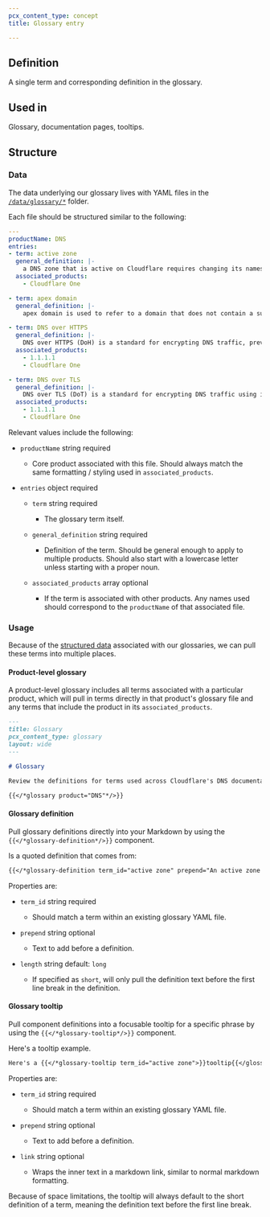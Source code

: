 ```yaml
---
pcx_content_type: concept
title: Glossary entry

---
```



## Definition

A single term and corresponding definition in the glossary.

## Used in

Glossary, documentation pages, tooltips.

## Structure

### Data

The data underlying our glossary lives with YAML files in the [`/data/glossary/*`](https://github.com/cloudflare/cloudflare-docs/tree/production/data/glossary) folder.

Each file should be structured similar to the following:

```yaml title="dns.yaml"
---
productName: DNS
entries:
- term: active zone
  general_definition: |-
    a DNS zone that is active on Cloudflare requires changing its nameservers to Cloudflare's for management.
  associated_products:
    - Cloudflare One

- term: apex domain
  general_definition: |-
    apex domain is used to refer to a domain that does not contain a subdomain part, such as `example.com` (without `www.`). It is also known as "root domain" or "naked domain".

- term: DNS over HTTPS
  general_definition: |-
    DNS over HTTPS (DoH) is a standard for encrypting DNS traffic, preventing tracking and spoofing of DNS queries.
  associated_products:
    - 1.1.1.1
    - Cloudflare One

- term: DNS over TLS
  general_definition: |-
    DNS over TLS (DoT) is a standard for encrypting DNS traffic using its own port (853) and TLS encryption.
  associated_products:
    - 1.1.1.1
    - Cloudflare One
```

Relevant values include the following:



* `productName` string required

  * Core product associated with this file. Should always match the same formatting / styling used in `associated_products`.

* `entries` object required
  * `term` string required

    * The glossary term itself.

  * `general_definition` string required

    * Definition of the term. Should be general enough to apply to multiple products. Should also start with a lowercase letter unless starting with a proper noun.

  * `associated_products` array optional

    * If the term is associated with other products. Any names used should correspond to the `productName` of that associated file.



### Usage

Because of the [structured data](#data) associated with our glossaries, we can pull these terms into multiple places.

#### Product-level glossary

A product-level glossary includes all terms associated with a particular product, which will pull in terms directly in that product's glossary file and any terms that include the product in its `associated_products`.

```md title="/dns/glossary.md"
---
title: Glossary
pcx_content_type: glossary
layout: wide
---

# Glossary

Review the definitions for terms used across Cloudflare's DNS documentation.

{{</*glossary product="DNS"*/>}}

```

#### Glossary definition

Pull glossary definitions directly into your Markdown by using the `{{</*glossary-definition*/>}}` component.

> <GlossaryDefinition term="active zone" />

Is a quoted definition that comes from:

```md
{{</*glossary-definition term_id="active zone" prepend="An active zone is "*/>}}
```

Properties are:



* `term_id` string required

  * Should match a term within an existing glossary YAML file.

* `prepend` string optional

  * Text to add before a definition.

* `length` string default: `long`

  * If specified as `short`, will only pull the definition text before the first line break in the definition.



#### Glossary tooltip

Pull component definitions into a focusable tooltip for a specific phrase by using the `{{</*glossary-tooltip*/>}}` component.

Here's a <GlossaryTooltip term="active zone">tooltip</GlossaryTooltip> example.

```md
Here's a {{</*glossary-tooltip term_id="active zone">}}tooltip{{</glossary-tooltip*/>}} example.
```

Properties are:



* `term_id` string required

  * Should match a term within an existing glossary YAML file.

* `prepend` string optional

  * Text to add before a definition.

* `link` string optional

  * Wraps the inner text in a markdown link, similar to normal markdown formatting.



Because of space limitations, the tooltip will always default to the short definition of a term, meaning the definition text before the first line break.
